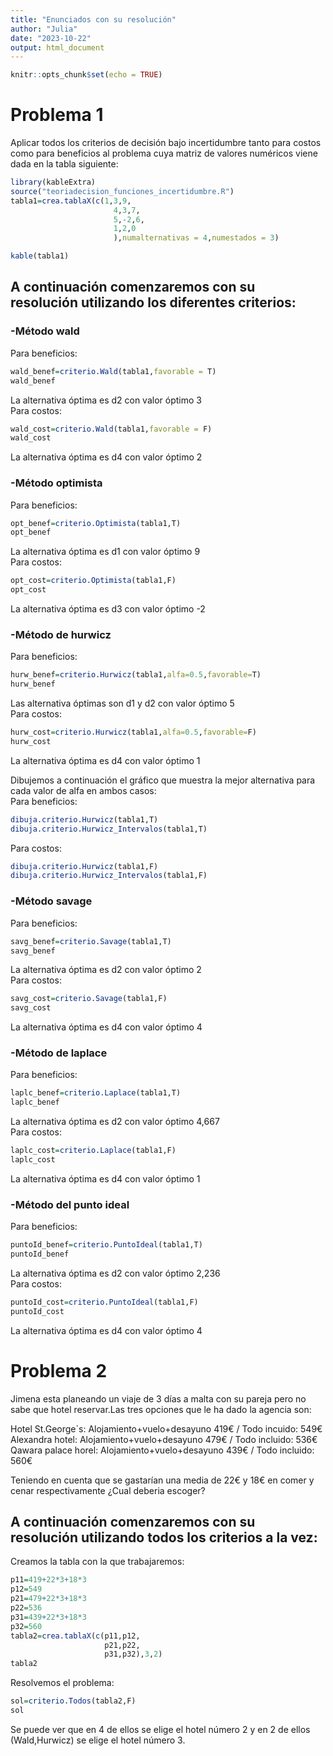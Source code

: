 ```yaml
---
title: "Enunciados con su resolución"
author: "Julia"
date: "2023-10-22"
output: html_document
---
```


```r
knitr::opts_chunk$set(echo = TRUE)
```

# Problema 1  
Aplicar todos los criterios de decisión bajo incertidumbre tanto para costos como para beneficios al problema cuya matriz de valores numéricos viene dada en la tabla siguiente:


```r
library(kableExtra)
source("teoriadecision_funciones_incertidumbre.R")
tabla1=crea.tablaX(c(1,3,9,
                       4,3,7,
                       5,-2,6,
                       1,2,0
                       ),numalternativas = 4,numestados = 3)

kable(tabla1)
```

  
## A continuación comenzaremos con su resolución utilizando los diferentes criterios:   

### -Método wald   
Para beneficios:  
```r
wald_benef=criterio.Wald(tabla1,favorable = T)
wald_benef
```
La alternativa óptima es d2 con valor óptimo 3  
Para costos:  
```r
wald_cost=criterio.Wald(tabla1,favorable = F)
wald_cost
```
La alternativa óptima es d4 con valor óptimo 2  

### -Método optimista   
Para beneficios:  
```r
opt_benef=criterio.Optimista(tabla1,T)
opt_benef
```
La alternativa óptima es d1 con valor óptimo 9  
Para costos:  
```r
opt_cost=criterio.Optimista(tabla1,F)
opt_cost
```
La alternativa óptima es d3 con valor óptimo -2    

### -Método de hurwicz  
Para beneficios:  
```r
hurw_benef=criterio.Hurwicz(tabla1,alfa=0.5,favorable=T)
hurw_benef
```

Las alternativa óptimas son d1 y d2 con valor óptimo 5  
Para costos:  
```r
hurw_cost=criterio.Hurwicz(tabla1,alfa=0.5,favorable=F)
hurw_cost

```
La alternativa óptima es d4 con valor óptimo 1  

Dibujemos a continuación el gráfico que muestra la mejor alternativa para cada valor de alfa en ambos casos:  
Para beneficios:
```r
dibuja.criterio.Hurwicz(tabla1,T)
dibuja.criterio.Hurwicz_Intervalos(tabla1,T)
```
Para costos:
```r
dibuja.criterio.Hurwicz(tabla1,F)
dibuja.criterio.Hurwicz_Intervalos(tabla1,F)
```

### -Método savage
Para beneficios:  
```r
savg_benef=criterio.Savage(tabla1,T)
savg_benef
```
La alternativa óptima es d2 con valor óptimo 2  
Para costos:  
```r
savg_cost=criterio.Savage(tabla1,F)
savg_cost
```
La alternativa óptima es d4 con valor óptimo 4  

### -Método de laplace  
Para beneficios:  
```r
laplc_benef=criterio.Laplace(tabla1,T)
laplc_benef
```
La alternativa óptima es d2 con valor óptimo 4,667  
Para costos:  
```r
laplc_cost=criterio.Laplace(tabla1,F)
laplc_cost
```
La alternativa óptima es d4 con valor óptimo 1   

### -Método del punto ideal

Para beneficios:   
```r
puntoId_benef=criterio.PuntoIdeal(tabla1,T)
puntoId_benef
```
La alternativa óptima es d2 con valor óptimo 2,236   
Para costos:  
```r
puntoId_cost=criterio.PuntoIdeal(tabla1,F)
puntoId_cost
```
La alternativa óptima es d4 con valor óptimo 4   


# Problema 2  

Jimena esta planeando un viaje de 3 días a malta con su pareja pero no sabe que hotel reservar.Las tres opciones que le ha dado la agencia son:  

Hotel St.George`s: Alojamiento+vuelo+desayuno 419€ / Todo incuido: 549€  
Alexandra hotel: Alojamiento+vuelo+desayuno 479€ / Todo incluido: 536€  
Qawara palace horel: Alojamiento+vuelo+desayuno 439€ / Todo incluido: 560€  

Teniendo en cuenta que se gastarían una media de 22€ y 18€ en comer y cenar respectivamente ¿Cual deberia escoger?   

## A continuación comenzaremos con su resolución utilizando todos los criterios a la vez:  
Creamos la tabla con la que trabajaremos:
```r
p11=419+22*3+18*3
p12=549
p21=479+22*3+18*3
p22=536
p31=439+22*3+18*3
p32=560
tabla2=crea.tablaX(c(p11,p12,
                     p21,p22,
                     p31,p32),3,2)
tabla2

```
Resolvemos el problema:
```r
sol=criterio.Todos(tabla2,F)
sol
```
Se puede ver que en 4 de ellos se elige el hotel número 2 y en 2 de ellos (Wald,Hurwicz) se elige el hotel número 3.

